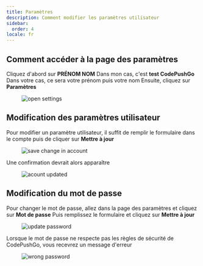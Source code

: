 ```yaml
---
title: Paramètres
description: Comment modifier les paramètres utilisateur
sidebar:
  order: 4
locale: fr
---
```


## Comment accéder à la page des paramètres

Cliquez d'abord sur **PRÉNOM NOM** Dans mon cas, c'est **test CodePushGo** Dans votre cas, ce sera votre prénom puis votre nom Ensuite, cliquez sur **Paramètres**

<figure><img src="/settings-go.webp" alt="open settings" /><figcaption></figcaption></figure>

## Modification des paramètres utilisateur

Pour modifier un paramètre utilisateur, il suffit de remplir le formulaire dans le compte puis de cliquer sur **Mettre à jour**

<figure><img src="/account-save.webp" alt="save change in account" /><figcaption></figcaption></figure>

Une confirmation devrait alors apparaître

<figure><img src="/account-updated.webp" alt="acount updated" /><figcaption></figcaption></figure>

## Modification du mot de passe

Pour changer le mot de passe, allez dans la page des paramètres et cliquez sur **Mot de passe** Puis remplissez le formulaire et cliquez sur **Mettre à jour**

<figure><img src="/update-passwd.webp" alt="update password" /><figcaption></figcaption></figure>

Lorsque le mot de passe ne respecte pas les règles de sécurité de CodePushGo, vous recevrez un message d'erreur

<figure><img src="/passwd-error.webp" alt="wrong password" /><figcaption></figcaption></figure>